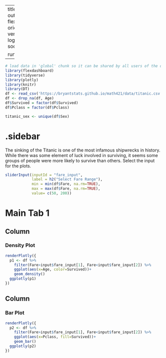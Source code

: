 
---
title: "Titanic - SliderInput"
output: 
  flexdashboard::flex_dashboard:
    orientation: columns
    vertical_layout: fill
    logo: logo.png
    source_code: embed
    social: menu

runtime: shiny
---

```r
# load data in 'global' chunk so it can be shared by all users of the dashboard
library(flexdashboard)
library(tidyverse)
library(plotly)
library(knitr)
library(DT)
df <- read_csv('https://bryantstats.github.io/math421/data/titanic.csv')
df <- drop_na(df, Age) 
df$Survived = factor(df$Survived)
df$Pclass = factor(df$Pclass)

titanic_sex <- unique(df$Sex)
```

{.sidebar}
=======================================================================

The sinking of the Titanic is one of the most infamous shipwrecks in history. While there was some element of luck involved in surviving, it seems some groups of people were more likely to survive than others.  Select the input for the plots. 

```r
sliderInput(inputId = "fare_input",
            label = h2("Select Fare Range"),
            min = min(df$Fare, na.rm=TRUE),
            max = max(df$Fare, na.rm=TRUE),
            value= c(50, 200))

```

Main Tab 1
=======================================================================

Column {data-width=500}
-----------------------------------------------------------------------

### Density Plot

```r
renderPlotly({
  p1 <- df %>% 
    filter(Fare>input$fare_input[1], Fare<input$fare_input[2]) %>% 
    ggplot(aes(x=Age, color=Survived))+
    geom_density()
  ggplotly(p1)
})
```

Column {data-width=500}
-----------------------------------------------------------------------

### Bar Plot

```r
renderPlotly({
  p2 <- df %>% 
    filter(Fare>input$fare_input[1], Fare<input$fare_input[2]) %>% 
    ggplot(aes(x=Pclass, fill=Survived))+
    geom_bar()
  ggplotly(p2)
})
```
